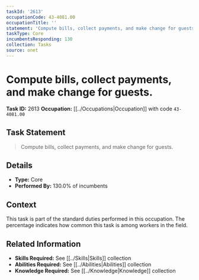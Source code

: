 ```yaml
---
taskId: '2613'
occupationCode: 43-4081.00
occupationTitle: ''
statement: 'Compute bills, collect payments, and make change for guests.'
taskType: Core
incumbentsResponding: 130
collection: Tasks
source: onet
---
```

# Compute bills, collect payments, and make change for guests.

**Task ID:** 2613
**Occupation:** [[../Occupations|Occupation]] with code `43-4081.00`

## Task Statement

> Compute bills, collect payments, and make change for guests.

## Details

- **Type:** Core
- **Performed By:** 130.0% of incumbents

## Context

This task is part of the standard duties performed in this occupation. The percentage indicates how common this task is among workers in the field.

## Related Information

- **Skills Required:** See [[../Skills|Skills]] collection
- **Abilities Required:** See [[../Abilities|Abilities]] collection
- **Knowledge Required:** See [[../Knowledge|Knowledge]] collection
